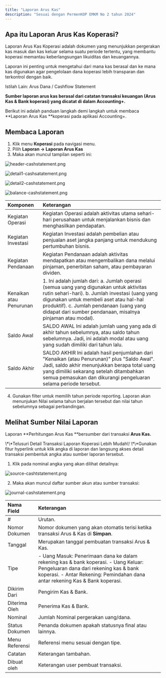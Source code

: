 ```yaml
---
title: "Laporan Arus Kas"
description: "Sesuai dengan PermenKOP EMKM No 2 tahun 2024"
---
```


## Apa itu Laporan Arus Kas Koperasi?

Laporan Arus Kas Koperasi adalah dokumen yang menunjukkan pergerakan kas masuk dan kas keluar selama suatu periode tertentu, yang membantu koperasi memantau keberlangsungan likuiditas dan keuangannya. 

Laporan ini penting untuk mengetahui dari mana kas berasal dan ke mana kas digunakan agar pengelolaan dana koperasi lebih transparan dan terkontrol dengan baik.

<Info>
  Istilah Lain: Arus Dana / Cashflow Statement

  **Sumber laporan arus kas berasal dari catatan transaksi keuangan (Arus Kas & Bank koperasi) yang dicatat di dalam Accounting\+.**
</Info>

Berikut ini adalah panduan langkah demi langkah untuk membaca \*\*Laporan Arus Kas \*\*koperasi pada aplikasi Accounting\+.

## Membaca Laporan

1. Klik menu **Koperasi** pada navigasi menu.
2. Pilih **Laporan → Laporan Arus Kas**
3. Maka akan muncul tampilan seperti ini:

![header-cashstatement.png](/images/header-cashstatement.png)

![detail1-cashsatatement.png](/images/detail1-cashsatatement.png)

![detail2-cashstatement.png](/images/detail2-cashstatement.png)

![balance-cashstatement.png](/images/balance-cashstatement.png)

| Komponen                | Keterangan                                                                                                                                                                                                                                                                                                |
| :---------------------- | :-------------------------------------------------------------------------------------------------------------------------------------------------------------------------------------------------------------------------------------------------------------------------------------------------------- |
| Kegiatan Operasi        | Kegiatan Operasi adalah aktivitas utama sehari-hari perusahaan untuk menjalankan bisnis dan menghasilkan pendapatan.                                                                                                                                                                                      |
| Kegiatan Investasi      | Kegiatan Investasi adalah pembelian atau penjualan aset jangka panjang untuk mendukung pertumbuhan bisnis.                                                                                                                                                                                                |
| Kegiatan Pendanaan      | Kegiatan Pendanaan adalah aktivitas mendapatkan atau mengembalikan dana melalui pinjaman, penerbitan saham, atau pembayaran dividen.                                                                                                                                                                      |
| Kenaikan atau Penurunan | 1. Ini adalah jumlah dari:     a. Jumlah operasi (semua uang yang digunakan untuk aktivitas rutin sehari-hari).     b. Jumlah investasi (uang yang digunakan untuk membeli aset atau hal-hal produktif).     c. Jumlah pendanaan (uang yang didapat dari sumber pendanaan, misalnya pinjaman atau modal). |
| Saldo Awal              | SALDO AWAL Ini adalah jumlah uang yang ada di akhir tahun sebelumnya, atau saldo tahun sebelumnya. Jadi, ini adalah modal atau uang yang sudah dimiliki dari tahun lalu.                                                                                                                                  |
| Saldo Akhir             | SALDO AKHIR Ini adalah hasil penjumlahan dari "Kenaikan (atau Penurunan)" plus "Saldo Awal". Jadi, saldo akhir menunjukkan berapa total uang yang dimiliki sekarang setelah ditambahkan semua pemasukan dan dikurangi pengeluaran selama periode tersebut.                                                |

4. Gunakan filter untuk memilih tahun periode reporting. Laporan akan menunjukan Nilai selama tahun berjalan tersebut dan nilai tahun sebelumnya sebagai perbandingan.

## Melihat Sumber Nilai Laporan

Laporan \*\*Perhitungan Arus Kas \*\*bersumber dari transaksi **Arus Kas.**

<Tip>
  \*\*Telusuri Detail Transaksi Laporan Koperasi Lebih Mudah\! \*\*Gunakan fitur hyperlink untuk klik angka di laporan dan langsung akses detail transaksi pembentuk angka atau sumber laporan tersebut.
</Tip>

1. Klik pada nominal angka yang akan dilihat detailnya:

![source-cashtstatement.png](/images/source-cashtstatement.png)

2. Maka akan muncul daftar sumber akun atau sumber transaksi:

![journal-cashstatement.png](/images/journal-cashstatement.png)

| Nama Field     | Keterangan                                                                                                                                                                                                    |
| :------------- | :------------------------------------------------------------------------------------------------------------------------------------------------------------------------------------------------------------ |
| #              | Urutan.                                                                                                                                                                                                       |
| Nomor Dokumen  | Nomor dokumen yang akan otomatis terisi ketika transaksi Arus & Kas di **Simpan**.                                                                                                                            |
| Tanggal        | Merupakan tanggal pembuatan transaksi Arus & Kas.                                                                                                                                                             |
| Tipe           | - Uang Masuk: Penerimaan dana ke dalam rekening kas & bank koperasi. - Uang Keluar: Pengeluaran dana dari rekening kas & bank koperasi. - Antar Rekening: Pemindahan dana antar rekening Kas & Bank koperasi. |
| Dikirim Dari   | Pengirim Kas & Bank.                                                                                                                                                                                          |
| Diterima Oleh  | Penerima Kas & Bank.                                                                                                                                                                                          |
| Nominal        | Jumlah Nominal pergerakan uang/dana.                                                                                                                                                                          |
| Status Dokumen | Penanda dokumen apakah statusnya final atau lainnya.                                                                                                                                                          |
| Menu Referensi | Referensi menu sesuai dengan tipe.                                                                                                                                                                            |
| Catatan        | Keterangan tambahan.                                                                                                                                                                                          |
| Dibuat oleh    | Keterangan user pembuat transaksi.                                                                                                                                                                            |